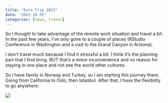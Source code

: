 ```yaml
---
title: "Euro Trip 2022"
date: "2022-10-05"
categories: [news, travel]
---
```


So I thought to take advantage of the remote work situation and travel a bit. In the past few years, I've only gone to a couple of places (RStudio Conference in Washington and a visit to the Grand Canyon in Arizona).

I don't travel much because I find it stressful a bit. I think it's the planning part that I find tiring. BUT that's a minor inconvenience and no reason for staying in one place and not see the world other cultures.

So I have family in Norway and Turkey, so I am starting this journey there. Going from California to Oslo, then Istanbul. After that, I have the flexibility to go anywhere.

![](map.jpg)
